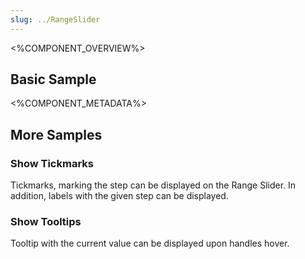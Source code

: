 ```yaml
---
slug: ../RangeSlider
---
```



<%COMPONENT_OVERVIEW%>

## Basic Sample
<Basic />

<%COMPONENT_METADATA%>

## More Samples

### Show Tickmarks
Tickmarks, marking the step can be displayed on the Range Slider. In addition, labels with the given step can be displayed.

<ShowTickmarks />

### Show Tooltips
Tooltip with the current value can be displayed upon handles hover.

<ShowTooltip />
